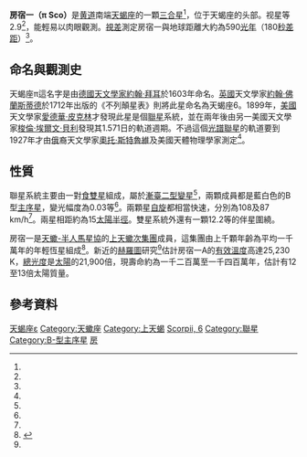 {{Starbox begin
| name=房宿一A/B
}}
{{Starbox image
| image = [[File:Scorpius_constellation_map.svg|250px]]
| caption = 房宿一在天蝎座中的位置。
}}
{{Starbox observe
| epoch = [[J2000|J2000]]
| constell = [[天蝎座|天蝎座]]
|星官 =  [[:Category:房_(星官)|房]]（[[房宿|房宿]]） 
| ra = {{RA|15|58|51|51.11324}}<ref name=aaa474_2_653/>
| dec = {{DEC|−26|25|55|55.2094}}<ref name=aaa474_2_653/>
| appmag_v = +2.89<ref name=apjs15_459/>
}}
{{Starbox character
| class = B1 V + B2 V<ref name=houk1979/>
| b-v = –0.187<ref name=apjs15_459/>
| u-b = –0.918<ref name=apjs15_459/>
| variable = 食雙星
}}
{{Starbox astrometry
| radial_v = −3<ref name=rgcrv/>
| prop_mo_ra = –11.42<ref name=aaa474_2_653/>
| prop_mo_dec = –26.83<ref name=aaa474_2_653/>
| parallax = 5.57
| p_error = 0.64
| parallax_footnote = <ref name=aaa474_2_653/>
| absmag_v =-2.85<ref name=schaaf/> 
}}
{{Starbox detail
| component1 = π Sco A
| radius = 5<ref name=to116_387/>
| mass = {{nowrap|12.5 ± 0.6}}<ref name=mnras410_1_190/>
| gravity =
| luminosity = 21,900<ref name=Pecaut />
| temperature = 25,230<ref name=Pecaut />
| rotational_velocity = 100<ref name=Pecaut />
| component2 = π Sco B
| radius2 = 4<ref name=to116_387/>
| rotational_velocity2 = 87<ref name=to116_387/>
}}
{{Starbox catalog
| names=6 Scorpii, [[Star_catalogue#BS,_BSC,_HR|HR]] 5944, [[Henry_Draper_Catalogue|HD]] 143018, [[Hipparcos|HIP]] 78265, [[Star_catalogue#ADS|ADS]] 9862, CCDM 15589-2607. }}

{{Starbox end}}

'''房宿一（π Sco）'''是[[黄道|黄道]]南端[[天蝎座|天蝎座]]的一顆[[恆星系統|三合星]]<ref name=kaler/>，位于天蝎座的头部。视星等2.9<ref name=apjs15_459/>，能輕易以肉眼觀測。[[視差|視差]]測定房宿一與地球距離大約為590[[光年|光年]]（180[[秒差距|秒差距]]）<ref name=apjs15_459/>。

== 命名與觀測史 ==
天蝎座π這名字是由[[德國|德國]][[天文學家|天文學家]][[約翰·拜耳|約翰·拜耳]]於1603年命名。[[英國|英國]]天文學家[[約翰·佛蘭斯蒂德|約翰·佛蘭斯蒂德]]於1712年出版的《不列顛星表》則將此星命名為天蝎座6。1899年，[[美國|美國]]天文學家[[愛德華·皮克林|愛德華·皮克林]]才發現此星是個[[聯星|聯星]]系統，並在兩年後由另一美國天文學家[[梭倫·埃爾文·貝利|梭倫·埃爾文·貝利]]發現其1.571日的軌道週期。不過這個[[聯星#光譜聯星|光譜聯星]]的軌道要到1927年才由[[俄羅斯|俄]]裔天文學家[[奧托·斯特魯維|奧托·斯特魯維]]及美國天體物理學家{{link-en|克里斯蒂安·埃爾維|Christian T. Elvey}}測定<ref name=to116_387/>。

== 性質 ==
聯星系統主要由一對[[食雙星|食雙星]]組成，屬於[[天琴座β型變星|漸臺二型變星]]<ref name=SIMBAD/>，兩顆成員都是藍白色的B型[[主序星|主序星]]，變光幅度為0.03等<ref name=jad11_1/>。兩顆星[[自旋|自旋]]都相當快速，分別為108及87 km/h<ref name=to116_387/>。兩星相距約為15[[太陽半徑|太陽半徑]]。雙星系統外還有一顆12.2等的伴星圍繞。

房宿一是[[天蠍-半人馬星協|天蠍-半人馬星協]]的[[上天蠍次集團|上天蠍次集團]]成員，這集團由上千顆年齡為平均一千萬年的年輕恆星組成<ref name="Pecaut">{{Cite journal|author=Mark J. Pecaut, Eric E. Mamajek, & Eric J. Bubar|date=February 2012|title=A Revised Age for Upper Scorpius and the Star Formation History among the F-type Members of the Scorpius-Centaurus OB Association|journal=Astrophysical Journal|volume=746|issue=2|pages=154|url=http://adsabs.harvard.edu/abs/2012ApJ...746..154P|arxiv=1112.1695|bibcode=2012ApJ...746..154P|doi=10.1088/0004-637X/746/2/154|access-date=2014-08-03|archive-date=2019-05-02|archive-url=https://web.archive.org/web/20190502114824/http://adsabs.harvard.edu/abs/2012ApJ...746..154P|dead-url=no}}</ref>。新近的[[赫羅圖|赫羅圖]]研究<ref name=Pecaut />估計房宿一A的[[有效溫度|有效溫度]]高達25,230 K，[[總光度|總光度]]是[[太陽|太陽]]的21,900倍，現壽命約為一千二百萬至一千四百萬年，估計有12至13倍太陽質量。 

== 參考資料 ==
{{Reflist|30em|refs=

<ref name=aaa474_2_653>{{citation | first=F. | last=van Leeuwen |date=November 2007 | title=Validation of the new Hipparcos reduction | journal=Astronomy and Astrophysics | volume=474 | issue=2 | pages=653–664 | bibcode=2007A&A...474..653V | doi=10.1051/0004-6361:20078357 |arxiv = 0708.1752 }}</ref>

<ref name=houk1979>{{citation | title=Michigan catalogue of two-dimensional spectral types for the HD stars | volume=1 | last1=Houk | first1=Nancy | last2=Smith-Moore | first2=M. | publication-place=Ann Arbor, Michigan | publisher=Dept. of Astronomy, University of Michigan | year=1979 | bibcode=1978mcts.book.....H }}</ref>

<ref name=rgcrv>{{citation | last1=Evans | first1=D. S. | date=June 20–24, 1966 | editor1-last=Batten | editor1-first=Alan Henry | editor2-last=Heard | editor2-first=John Frederick | contribution=The Revision of the General Catalogue of Radial Velocities | title=Determination of Radial Velocities and their Applications, Proceedings from IAU Symposium no. 30 | location=University of Toronto | publisher=International Astronomical Union | bibcode=1967IAUS...30...57E }}</ref>

<ref name=apjs15_459>{{citation | last1=Gutierrez-Moreno | first1=Adelina | last2=Moreno | first2=Hugo | title=A photometric investigation of the Scorpio-Centaurus association |  journal=Astrophysical Journal Supplement | volume=15 | page=459 |date=June 1968 | bibcode=1968ApJS...15..459G | doi=10.1086/190168 }}</ref>

<ref name=to116_387>{{citation | display-authors=1 | last1=Stickland | first1=D. J. | last2=Lloyd | first2=C. | last3=Koch | first3=R. H. | last4=Pachoulakis | first4=I. | title=Spectroscopic binary orbits from ultraviolet radial velocities Paper 23: Pi Scorpii (HD 143018) | journal=The Observatory | volume=116 | pages=387–391 |date=December 1996 | bibcode=1996Obs...116..387S }}</ref>

<ref name=jad11_1>{{citation | last1=Shobbrook | first1=R. R. | title=Photometry of 20 eclipsing and ellipsoidal binary systems | journal=The Journal of Astronomical Data | volume=11 |date=December 2005 | pages=1–17 | bibcode=2005JAD....11....7S }}</ref>

<ref name=mnras410_1_190>{{citation | last1=Tetzlaff | first1=N. | last2=Neuhäuser | first2=R. | last3=Hohle | first3=M. M. | title=A catalogue of young runaway Hipparcos stars within 3 kpc from the Sun | journal=[[Monthly_Notices_of_the_Royal_Astronomical_Society|Monthly Notices of the Royal Astronomical Society]] | volume=410 | issue=1 | pages=190–200 |date=January 2011 | doi=10.1111/j.1365-2966.2010.17434.x | bibcode=2011MNRAS.410..190T |arxiv = 1007.4883 }}</ref>

<ref name=SIMBAD>{{citation | title=pi. Sco -- Eclipsing binary of beta Lyr type | work=SIMBAD | publisher=Centre de Données astronomiques de Strasbourg | url=http://simbad.u-strasbg.fr/simbad/sim-id?Ident=Pi+Scorpii | accessdate=2012-01-14 | archive-date=2020-11-05 | archive-url=https://web.archive.org/web/20201105143828/http://simbad.u-strasbg.fr/simbad/sim-id?Ident=Pi+Scorpii | dead-url=no }}</ref>

<ref name=kaler>{{citation | first1=James B. | last1=Kaler | title=PI SCO (Pi Scorpii) | work=Stars | publisher=University of Illinois | url=http://stars.astro.illinois.edu/sow/pisco.html | accessdate=2012-01-14 | archive-date=2020-01-14 | archive-url=https://web.archive.org/web/20200114050458/http://stars.astro.illinois.edu/sow/pisco.html | dead-url=no }}</ref>

<ref name=schaaf>{{citation | first1=Fred | last1=Schaaf | title=The brightest stars: discovering the universe through the sky's most brilliant stars | publisher=John Wiley and Sons | year=2008 | isbn=0-471-70410-5 | page=262 | url=http://books.google.com/books?id=LvnNFyPAQyUC&pg=PA262 }}</ref>

}}

{{天蝎座恆星}}
{{星官|房宿|4|6}}
[[Category:拜耳天體|天蝎座ε]]
[[Category:天蠍座|Category:天蠍座]]
[[Category:上天蝎|Category:上天蝎]]
[[Category:佛氏天體|Scorpii, 6]]
[[Category:聯星|Category:聯星]]
[[Category:B-型主序星|Category:B-型主序星]]
[[Category:房_(星官)|房]]